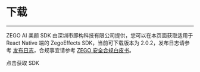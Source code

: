 # 下载

- - -


ZEGO AI 美颜 SDK 由深圳市即构科技有限公司提供，您可以在本页面获取适用于 React Native 端的 ZegoEffects SDK，当前可下载版本为 2.0.2，发布日志请参考 [发布日志](./Overview/Release%20Notes.mdx)，合规事宜请参考 [ZEGO 安全合规白皮书](https://doc-zh.zego.im/policies-and-agreements/zego-security-and-compliance-white-paper)。

<Card title="ZegoEffects SDK v2.0.2" href="https://www.npmjs.com/package/@zegocloud/zego-effects-reactnative" target="_blank">
点击获取 SDK
</Card>
